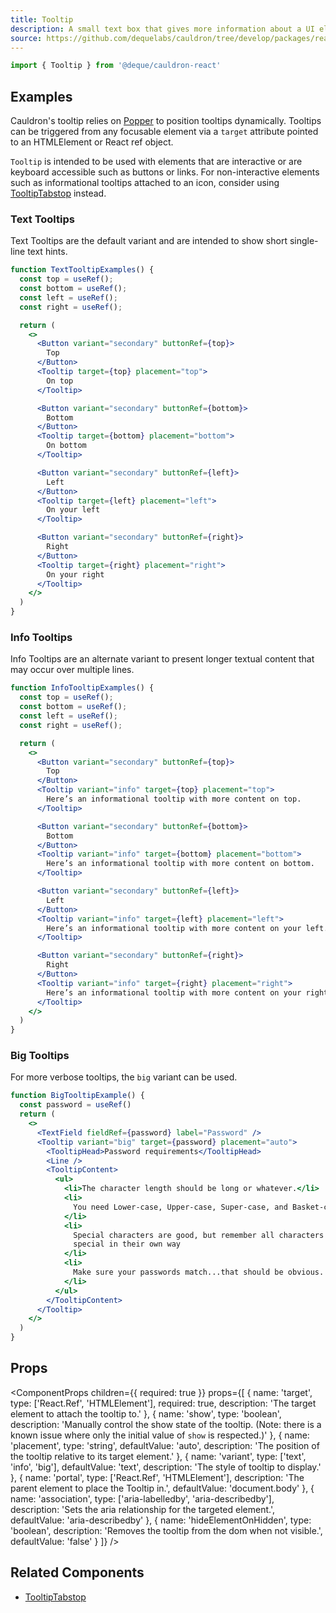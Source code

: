 ```yaml
---
title: Tooltip
description: A small text box that gives more information about a UI element when a user hovers over or focuses it.
source: https://github.com/dequelabs/cauldron/tree/develop/packages/react/src/components/Tooltip/index.tsx
---
```



```js
import { Tooltip } from '@deque/cauldron-react'
```

## Examples

Cauldron's tooltip relies on [Popper](https://popper.js.org/) to position tooltips dynamically. Tooltips can be triggered from any focusable element via a `target` attribute pointed to an HTMLElement or React ref object.

<Note>

`Tooltip` is intended to be used with elements that are interactive or are keyboard accessible such as buttons or links. For non-interactive elements such as informational tooltips attached to an icon, consider using [TooltipTabstop](./TooltipTabstop) instead.

</Note>

### Text Tooltips

Text Tooltips are the default variant and are intended to show short single-line text hints.

```jsx example
function TextTooltipExamples() {
  const top = useRef();
  const bottom = useRef();
  const left = useRef();
  const right = useRef();

  return (
    <>
      <Button variant="secondary" buttonRef={top}>
        Top
      </Button>
      <Tooltip target={top} placement="top">
        On top
      </Tooltip>

      <Button variant="secondary" buttonRef={bottom}>
        Bottom
      </Button>
      <Tooltip target={bottom} placement="bottom">
        On bottom
      </Tooltip>

      <Button variant="secondary" buttonRef={left}>
        Left
      </Button>
      <Tooltip target={left} placement="left">
        On your left
      </Tooltip>

      <Button variant="secondary" buttonRef={right}>
        Right
      </Button>
      <Tooltip target={right} placement="right">
        On your right
      </Tooltip>
    </>
  )
}
```

### Info Tooltips

Info Tooltips are an alternate variant to present longer textual content that may occur over multiple lines.

```jsx example
function InfoTooltipExamples() {
  const top = useRef();
  const bottom = useRef();
  const left = useRef();
  const right = useRef();

  return (
    <>
      <Button variant="secondary" buttonRef={top}>
        Top
      </Button>
      <Tooltip variant="info" target={top} placement="top">
        Here’s an informational tooltip with more content on top.
      </Tooltip>

      <Button variant="secondary" buttonRef={bottom}>
        Bottom
      </Button>
      <Tooltip variant="info" target={bottom} placement="bottom">
        Here’s an informational tooltip with more content on bottom.
      </Tooltip>

      <Button variant="secondary" buttonRef={left}>
        Left
      </Button>
      <Tooltip variant="info" target={left} placement="left">
        Here’s an informational tooltip with more content on your left.
      </Tooltip>

      <Button variant="secondary" buttonRef={right}>
        Right
      </Button>
      <Tooltip variant="info" target={right} placement="right">
        Here’s an informational tooltip with more content on your right.
      </Tooltip>
    </>
  )
}
```

### Big Tooltips

For more verbose tooltips, the `big` variant can be used.

```jsx example
function BigTooltipExample() {
  const password = useRef()
  return (
    <>
      <TextField fieldRef={password} label="Password" />
      <Tooltip variant="big" target={password} placement="auto">
        <TooltipHead>Password requirements</TooltipHead>
        <Line />
        <TooltipContent>
          <ul>
            <li>The character length should be long or whatever.</li>
            <li>
              You need Lower-case, Upper-case, Super-case, and Basket-case.
            </li>
            <li>
              Special characters are good, but remember all characters are
              special in their own way
            </li>
            <li>
              Make sure your passwords match...that should be obvious.
            </li>
          </ul>
        </TooltipContent>
      </Tooltip>
    </>
  )
}
```

## Props

<ComponentProps
  children={{
    required: true
  }}
  props={[
    {
      name: 'target',
      type: ['React.Ref', 'HTMLElement'],
      required: true,
      description: 'The target element to attach the tooltip to.'
    },
    {
      name: 'show',
      type: 'boolean',
      description: 'Manually control the show state of the tooltip. (Note: there is a known issue where only the initial value of `show` is respected.)'
    },
    {
      name: 'placement',
      type: 'string',
      defaultValue: 'auto',
      description: 'The position of the tooltip relative to its target element.'
    },
    {
      name: 'variant',
      type: ['text', 'info', 'big'],
      defaultValue: 'text',
      description: 'The style of tooltip to display.'
    },
    {
      name: 'portal',
      type: ['React.Ref', 'HTMLElement'],
      description: 'The parent element to place the Tooltip in.',
      defaultValue: 'document.body'
    },
    {
      name: 'association',
      type: ['aria-labelledby', 'aria-describedby'],
      description: 'Sets the aria relationship for the targeted element.',
      defaultValue: 'aria-describedby'
    },
    {
      name: 'hideElementOnHidden',
      type: 'boolean',
      description: 'Removes the tooltip from the dom when not visible.',
      defaultValue: 'false'
    }
  ]}
/>

## Related Components

- [TooltipTabstop](./TooltipTabstop)